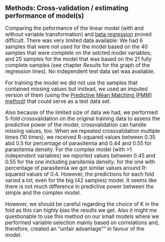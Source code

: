 ## Methods: Cross-validation / estimating performance of model(s)
<big>
Comparing the peformance of the linear model (with and without variable transformation) and [beta regression](http://r-statistics.co/Beta-Regression-With-R.html) proved difficult. There was very limited data available: We had 6 samples that were not used for the model based on the 40 samples that were complete on the selcted model variables; and 25 samples for the model that was based on the 21 fully complete samples (see chapter _Results_ for the graph of the regression lines). No independent test data set was available. 

For training the model we did not use the samples that contained missing values but instead, we used an imputed version of them (using the [Predictive Mean Matching (PMM) method](http://journals.sagepub.com/doi/abs/10.1177/0049124197026001001)) that could serve as a test data set.

Also because of the limited size of data we had, we performed 5-fold crossvalidation on the original training data to assess the predictive power of the model; crossvalidation can handle missing values, too. When we repeated crossvalidation multiple times (10 times), we received R-squared values between 0.35 abd 0.5 for percentage of parasitemia and 0.44 and 0.55 for parasitemia density. For the complex model (with >1 independent variables) we reported values between 0.45 and 0.55 for the one including parsitemia density; for the one with percentage of parasitemia we got similar values around R-squared values of 0.4. However, the predictions for each fold varied a lot; even for the big (42 samples) model. It seems like there is not much difference in predictive power between the simple and the complex model.

However, we should be careful regarding the choice of K in the fold as this can highly bias the results we get. Also it might me questionable to use this method on our small models where we performed variable selection mainly based on correlations and, therefore, created an "unfair advantage"" in favour of the model. 
</big>

